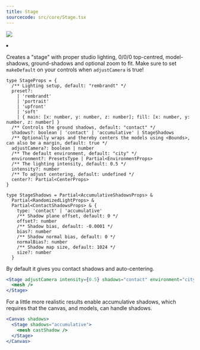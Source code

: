 ```yaml
---
title: Stage
sourcecode: src/core/Stage.tsx
---
```


[![](https://img.shields.io/badge/-storybook-%23ff69b4)](https://drei.pmnd.rs/?path=/story/staging-stage--stage-st)

<Grid cols={4}>
  <li>
    <Codesandbox id="57iefg" />
  </li>
</Grid>

Creates a "stage" with proper studio lighting, 0/0/0 top-centred, model-shadows, ground-shadows and optional zoom to fit. Make sure to set `makeDefault` on your controls when `adjustCamera` is true!

```tsx
type StageProps = {
  /** Lighting setup, default: "rembrandt" */
  preset?:
    | 'rembrandt'
    | 'portrait'
    | 'upfront'
    | 'soft'
    | { main: [x: number, y: number, z: number]; fill: [x: number, y: number, z: number] }
  /** Controls the ground shadows, default: "contact" */
  shadows?: boolean | 'contact' | 'accumulative' | StageShadows
  /** Optionally wraps and thereby centers the models using <Bounds>, can also be a margin, default: true */
  adjustCamera?: boolean | number
  /** The default environment, default: "city" */
  environment?: PresetsType | Partial<EnvironmentProps>
  /** The lighting intensity, default: 0.5 */
  intensity?: number
  /** To adjust centering, default: undefined */
  center?: Partial<CenterProps>
}

type StageShadows = Partial<AccumulativeShadowsProps> &
  Partial<RandomizedLightProps> &
  Partial<ContactShadowsProps> & {
    type: 'contact' | 'accumulative'
    /** Shadow plane offset, default: 0 */
    offset?: number
    /** Shadow bias, default: -0.0001 */
    bias?: number
    /** Shadow normal bias, default: 0 */
    normalBias?: number
    /** Shadow map size, default: 1024 */
    size?: number
  }
```

By default it gives you contact shadows and auto-centering.

```jsx
<Stage adjustCamera intensity={0.5} shadows="contact" environment="city">
  <mesh />
</Stage>
```

For a little more realistic results enable accumulative shadows, which requires that the canvas, and models, can handle shadows.

```jsx
<Canvas shadows>
  <Stage shadows="accumulative">
    <mesh castShadow />
  </Stage>
</Canvas>
```
